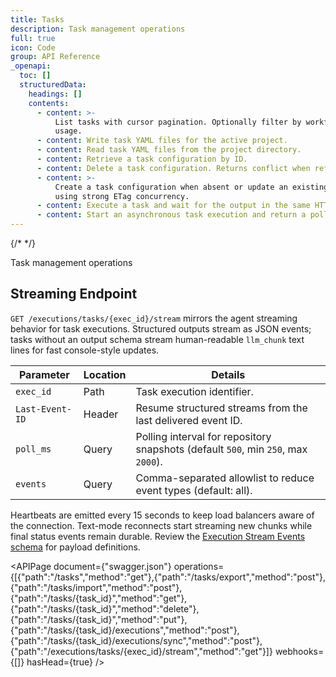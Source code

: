 ```yaml
---
title: Tasks
description: Task management operations
full: true
icon: Code
group: API Reference
_openapi:
  toc: []
  structuredData:
    headings: []
    contents:
      - content: >-
          List tasks with cursor pagination. Optionally filter by workflow
          usage.
      - content: Write task YAML files for the active project.
      - content: Read task YAML files from the project directory.
      - content: Retrieve a task configuration by ID.
      - content: Delete a task configuration. Returns conflict when referenced.
      - content: >-
          Create a task configuration when absent or update an existing one
          using strong ETag concurrency.
      - content: Execute a task and wait for the output in the same HTTP response.
      - content: Start an asynchronous task execution and return a polling handle.
---
```


{/* <!-- This file was auto-generated from OpenAPI\/Swagger. Do not edit manually. --> */}

Task management operations

## Streaming Endpoint

`GET /executions/tasks/{exec_id}/stream` mirrors the agent streaming behavior for task executions. Structured outputs stream as JSON events; tasks without an output schema stream human-readable `llm_chunk` text lines for fast console-style updates.

| Parameter | Location | Details |
| --- | --- | --- |
| `exec_id` | Path | Task execution identifier. |
| `Last-Event-ID` | Header | Resume structured streams from the last delivered event ID. |
| `poll_ms` | Query | Polling interval for repository snapshots (default `500`, min `250`, max `2000`). |
| `events` | Query | Comma-separated allowlist to reduce event types (default: all). |

Heartbeats are emitted every 15 seconds to keep load balancers aware of the connection. Text-mode reconnects start streaming new chunks while final status events remain durable. Review the [Execution Stream Events schema](/docs/schema/execution-stream-events) for payload definitions.

<APIPage document={"swagger.json"} operations={[{"path":"/tasks","method":"get"},{"path":"/tasks/export","method":"post"},{"path":"/tasks/import","method":"post"},{"path":"/tasks/{task_id}","method":"get"},{"path":"/tasks/{task_id}","method":"delete"},{"path":"/tasks/{task_id}","method":"put"},{"path":"/tasks/{task_id}/executions","method":"post"},{"path":"/tasks/{task_id}/executions/sync","method":"post"},{"path":"/executions/tasks/{exec_id}/stream","method":"get"}]} webhooks={[]} hasHead={true} />

